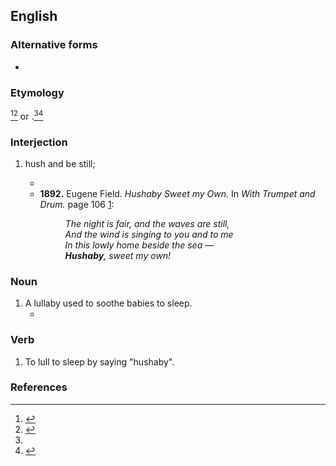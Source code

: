 ==English==

===Alternative forms===
* {{l|en|hush-a-bye}}

===Etymology===
{{blend|en|hush|lullaby}}<ref name="Collins English Dictionary">{{R:Collins English Dictionary}}</ref><ref>{{R:Dictionary.com}}</ref> or {{affix|en|hush|-a-|pos2=connective interfix|by|t3=goodbye, ''as in'' bye-bye}}.<ref name="Collins English Dictionary" /><ref>{{R:Merriam-Webster Online}}</ref>

===Interjection===
{{en-interj}}

# {{lb|en|archaic}} hush and be still; {{ng|a [[lull]] to [[sleep]]}}
#* {{quote-book|1=en|year=1805|title=Songs for the Nursery|page=5|text='''Hush-a-by''', baby, upon the tree-top; / When the wind blows the cradle will rock; / When the bough breaks the cradle will fall; / Down will come cradle and baby and all.}}
#* '''1892.''' Eugene Field. ''Hushaby Sweet my Own.'' In ''With Trumpet and Drum.'' page 106 [http://books.google.com/books?id=FNQMAAAAYAAJ&pg=PA106&dq=hushaby&ei=W3AuR-2nAoKotgPstI28CQ]:
#*: ''The night is fair, and the waves are still, ''
#*: ''And the wind is singing to you and to me''
#*: ''In this lowly home beside the sea —''
#*: '''''Hushaby''', sweet my own!''

===Noun===
{{en-noun}}

# A lullaby used to soothe babies to sleep.
#* {{quote-book|en|year=1832|author=Thomas Skinner|title=Excursions in India|passage=The moaning of their voices seemed to me to be like what is understood in Scotland by a "sugh," and might very well have passed for a '''hushaby''', when the nurse had nearly succeeded in murmuring herself to sleep, as well as her infant.}}

===Verb===
{{en-verb}}

# {{lb|en|archaic|transitive}} To lull to sleep by saying "hushaby".

===References===
<references/>